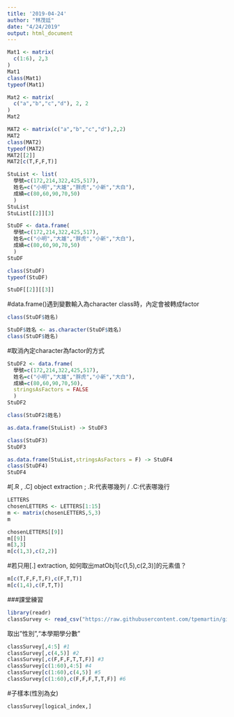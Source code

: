 ```yaml
---
title: '2019-04-24'
author: "林茂廷"
date: "4/24/2019"
output: html_document
---
```

```r
Mat1 <- matrix(
  c(1:6), 2,3
)
Mat1
class(Mat1)
typeof(Mat1)
```

```r
Mat2 <- matrix(
  c("a","b","c","d"), 2, 2
)
Mat2
```

```r
MAT2 <- matrix(c("a","b","c","d"),2,2)
MAT2
class(MAT2)
typeof(MAT2)
MAT2[[2]]
MAT2[c(T,F,F,T)]
```

```r
StuList <- list(
  學號=c(172,214,322,425,517),
  姓名=c("小明","大雄","胖虎","小新","大白"),
  成績=c(80,60,90,70,50)
  )
StuList 
StuList[[2]][3]
```

```r
StuDF <- data.frame(
  學號=c(172,214,322,425,517),
  姓名=c("小明","大雄","胖虎","小新","大白"),
  成績=c(80,60,90,70,50)
  )
StuDF 
```

```r
class(StuDF)
typeof(StuDF)
```

```r
StuDF[[2]][[3]]
```
#data.frame()遇到變數輸入為character class時，內定會被轉成factor
```r
class(StuDF$姓名)
```

```r
StuDF$姓名 <- as.character(StuDF$姓名)
class(StuDF$姓名)
```
#取消內定character為factor的方式
```r
StuDF2 <- data.frame(
  學號=c(172,214,322,425,517),
  姓名=c("小明","大雄","胖虎","小新","大白"),
  成績=c(80,60,90,70,50),
  stringsAsFactors = FALSE
  )
StuDF2 
```

```r
class(StuDF2$姓名)
```

```r
as.data.frame(StuList) -> StuDF3

class(StuDF3)
StuDF3
```

```r
as.data.frame(StuList,stringsAsFactors = F) -> StuDF4
class(StuDF4)
StuDF4
```

#[.R , .C] object extraction ; .R:代表哪幾列 / .C:代表哪幾行
```r
LETTERS
chosenLETTERS <- LETTERS[1:15]
m <- matrix(chosenLETTERS,5,3)
m
```

```r
chosenLETTERS[[9]]
m[[9]]
m[3,3]
m[c(1,3),c(2,2)]
```
#若只用[.] extraction, 如何取出matObj1[c(1,5),c(2,3)]的元素值？
```r
m[c(T,F,F,T,F),c(F,T,T)]
m[c(1,4),c(F,T,T)]
```






###課堂練習
```r
library(readr)
classSurvey <- read_csv("https://raw.githubusercontent.com/tpemartin/github-data/master/classSurvey.csv")
```
取出"性別","本學期學分數"
```r
classSurvey[,4:5] #1
classSurvey[,c(4,5)] #2
classSurvey[,c(F,F,F,T,T,F)] #3
classSurvey[c(1:60),4:5] #4
classSurvey[c(1:60),c(4,5)] #5
classSurvey[c(1:60),c(F,F,F,T,T,F)] #6
```
#子樣本(性別為女)
```r
classSurvey[logical_index,]
```


